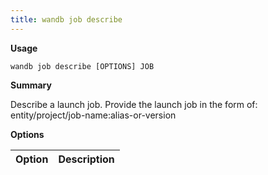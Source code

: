 ---
title: wandb job describe
---

**Usage**

`wandb job describe [OPTIONS] JOB`

**Summary**

Describe a launch job. Provide the launch job in the form of:
entity/project/job-name:alias-or-version


**Options**

| **Option** | **Description** |
| :--- | :--- |




